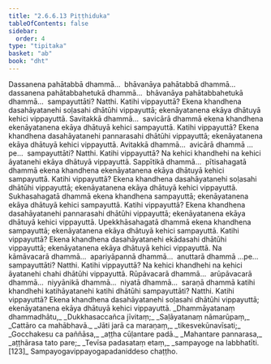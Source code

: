 ```yaml
---
title: "2.6.6.13 Piṭṭhiduka"
tableOfContents: false
sidebar:
  order: 4
type: "tipitaka"
basket: "ab"
book: "dht"
---
```



<DynamicBreadcrumb />

<Division number="298" book="dht">

<Paragraph number="375" book="dht">
Dassanena pahātabbā dhammā…  bhāvanāya pahātabbā dhammā…  dassanena pahātabbahetukā dhammā…  bhāvanāya pahātabbahetukā dhammā…  sampayuttāti? Natthi. Katihi vippayuttā? Ekena khandhena dasahāyatanehi soḷasahi dhātūhi vippayuttā; ekenāyatanena ekāya dhātuyā kehici vippayuttā.
</Paragraph>

</Division>
<Division number="299" book="dht">

<Paragraph number="376" book="dht">
Savitakkā dhammā…  savicārā dhammā ekena khandhena ekenāyatanena ekāya dhātuyā kehici sampayuttā. Katihi vippayuttā? Ekena khandhena dasahāyatanehi pannarasahi dhātūhi vippayuttā; ekenāyatanena ekāya dhātuyā kehici vippayuttā.
</Paragraph>

</Division>
<Division number="300" book="dht">

<Paragraph number="377" book="dht">
Avitakkā dhammā…  avicārā dhammā …pe…  sampayuttāti? Natthi. Katihi vippayuttā? Na kehici khandhehi na kehici āyatanehi ekāya dhātuyā vippayuttā.
</Paragraph>

</Division>
<Division number="301" book="dht">

<Paragraph number="378" book="dht">
Sappītikā dhammā…  pītisahagatā dhammā ekena khandhena ekenāyatanena ekāya dhātuyā kehici sampayuttā. Katihi vippayuttā? Ekena khandhena dasahāyatanehi soḷasahi dhātūhi vippayuttā; ekenāyatanena ekāya dhātuyā kehici vippayuttā.
</Paragraph>

</Division>
<Division number="302" book="dht">

<Paragraph number="379" book="dht">
Sukhasahagatā dhammā ekena khandhena sampayuttā; ekenāyatanena ekāya dhātuyā kehici sampayuttā. Katihi vippayuttā? Ekena khandhena dasahāyatanehi pannarasahi dhātūhi vippayuttā; ekenāyatanena ekāya dhātuyā kehici vippayuttā.
</Paragraph>

</Division>
<Division number="303" book="dht">

<Paragraph number="380" book="dht">
Upekkhāsahagatā dhammā ekena khandhena sampayuttā; ekenāyatanena ekāya dhātuyā kehici sampayuttā. Katihi vippayuttā? Ekena khandhena dasahāyatanehi ekādasahi dhātūhi vippayuttā; ekenāyatanena ekāya dhātuyā kehici vippayuttā.
</Paragraph>

</Division>
<Division number="304" book="dht">

<Paragraph number="381" book="dht">
Na kāmāvacarā dhammā…  apariyāpannā dhammā…  anuttarā dhammā …pe…  sampayuttāti? Natthi. Katihi vippayuttā? Na kehici khandhehi na kehici āyatanehi chahi dhātūhi vippayuttā.
</Paragraph>

</Division>
<Division number="305" book="dht">

<Paragraph number="382" book="dht">
Rūpāvacarā dhammā…  arūpāvacarā dhammā…  niyyānikā dhammā…  niyatā dhammā…  saraṇā dhammā katihi khandhehi katihāyatanehi katihi dhātūhi sampayuttāti? Natthi. Katihi vippayuttā? Ekena khandhena dasahāyatanehi soḷasahi dhātūhi vippayuttā; ekenāyatanena ekāya dhātuyā kehici vippayuttā.
</Paragraph>

<Paragraph number="383" type="verses" book="dht">
_Dhammāyatanaṃ dhammadhātu,_  
_Dukkhasaccañca jīvitaṃ;_  
_Saḷāyatanaṃ nāmarūpaṃ,_  
_Cattāro ca mahābhavā._  

</Paragraph>

<Paragraph number="384" type="verses" book="dht">
_Jāti jarā ca maraṇaṃ,_  
_tikesvekūnavīsati;_  
_Gocchakesu ca paññāsa,_  
_aṭṭha cūḷantare padā._  

</Paragraph>

<Paragraph number="385" type="verses" book="dht">
_Mahantare pannarasa,_  
_aṭṭhārasa tato pare;_  
_Tevīsa padasataṃ etaṃ,_  
_sampayoge na labbhatīti. [123]_  


</Paragraph>
</Division>

<Paragraph number="386" type="center" book="dht">
Sampayogavippayogapadaniddeso chaṭṭho.
</Paragraph>